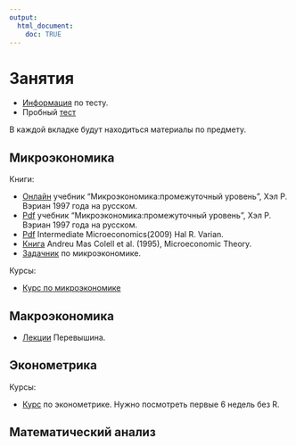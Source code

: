 ```yaml
---
output: 
  html_document:
    doc: TRUE
---
```


# Занятия {.tabset .tabset-fade .tabset-pills}

* [Информация](https://www.en.master.econ.uni-muenchen.de/application/application_process/org_test_of_adm/index.html#top) по тесту.
* Пробный [тест](https://github.com/ahmedushka7/economy/raw/master/docs/example_test.pdf)

В каждой вкладке будут находиться материалы по предмету.

## Микроэкономика{#tab-1}

Книги:

* [Онлайн](http://freakonomics.ru/) учебник "Микроэкономика:промежуточный уровень", Xэл Р. Вэриан 1997 года на русском.
* [Pdf](https://github.com/ahmedushka7/economy/raw/master/docs/varian.pdf) учебник "Микроэкономика:промежуточный уровень", Xэл Р. Вэриан 1997 года на русском.
* [Pdf](https://github.com/ahmedushka7/economy/raw/master/docs/varian_en.pdf) Intermediate Microeconomics(2009) Hal R. Varian. 
* [Книга](https://github.com/ahmedushka7/economy/raw/master/docs/microeconomic_theory.pdf) Andreu Mas Colell et al. (1995), Microeconomic Theory.
* [Задачник](https://github.com/ahmedushka7/economy/raw/master/docs/micro.pdf) по микроэкономике.

Курсы:

* [Курс по микроэкономике](https://openedu.ru/course/hse/MICREC/)



## Макроэкономика{#tab-2}

* [Лекции](https://www.youtube.com/playlist?list=PLHFhypHwa6J2a0sjscbcEJOEobb2pgXFE) Перевышина.

## Эконометрика{#tab-3}

Курсы:

* [Курс](https://www.coursera.org/learn/ekonometrika) по эконометрике. Нужно посмотреть первые 6 недель без R.

## Математический анализ{#tab-4}
